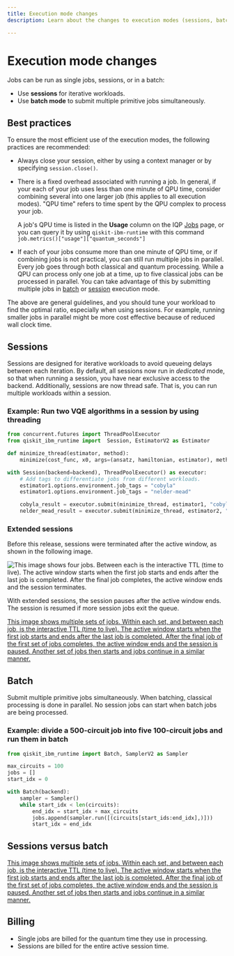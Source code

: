 ```yaml
---
title: Execution mode changes
description: Learn about the changes to execution modes (sessions, batch, and single jobs)

---
```


<span id="execution-modes"></span>

# Execution mode changes

Jobs can be run as single jobs, sessions, or in a batch: 

- Use **sessions** for iterative workloads.
- Use **batch mode** to submit multiple primitive jobs simultaneously.

## Best practices

To ensure the most efficient use of the execution modes, the following practices are recommended:  

- Always close your session, either by using a context manager or by specifying `session.close()`.
- There is a fixed overhead associated with running a job. In general, if your each of your job uses less than one minute of QPU time, consider combining several into one larger job (this applies to all execution modes). "QPU time" refers to time spent by the QPU complex to process your job. 
    
    A job's QPU time is listed in the **Usage** column on the IQP [Jobs](https://quantum.ibm.com/jobs) page, or you can  query it by using  `qiskit-ibm-runtime` with this command `job.metrics()["usage"]["quantum_seconds"]`

- If each of your jobs consume more than one minute of QPU time, or if combining jobs is not practical, you can still run multiple jobs in parallel. Every job goes through both classical and quantum processing. While a QPU can process only one job at a time, up to five classical jobs can be processed in parallel. You can take advantage of this by submitting multiple jobs in [batch](#divide) or [session](#two-vqe) execution mode. 

The above are general guidelines, and you should tune your workload to find the optimal ratio, especially when using sessions. For example, running smaller jobs in parallel might be more cost effective because of reduced wall clock time.
 

## Sessions

Sessions are designed for iterative workloads to avoid queueing delays between each iteration. By default, all sessions now run in *dedicated* mode, so that when running a session, you have near exclusive access to the backend.  Additionally, sessions are now thread safe. That is, you can run multiple workloads within a session. 

<span id="two-vqe"></span>
### Example: Run two VQE algorithms in a session by using threading

```python
from concurrent.futures import ThreadPoolExecutor
from qiskit_ibm_runtime import  Session, EstimatorV2 as Estimator

def minimize_thread(estimator, method):
    minimize(cost_func, x0, args=(ansatz, hamiltonian, estimator), method=method)

with Session(backend=backend), ThreadPoolExecutor() as executor:
    # Add tags to differentiate jobs from different workloads.
    estimator1.options.environment.job_tags = "cobyla"
    estimator1.options.environment.job_tags = "nelder-mead"

    cobyla_result = executor.submit(minimize_thread, estimator1, "cobyla").result()
    nelder_mead_result = executor.submit(minimize_thread, estimator2, "nelder-mead").result()
```

### Extended sessions 

Before this release, sessions were terminated after the active window, as shown in the following image.

![This image shows four jobs.  Between each is the interactive TTL (time to live).  The active window starts when the first job starts and ends after the last job is completed. After the final job completes, the active window ends and the session terminates.](/images/api/qiskit-ibm-runtime/SessionTTL.png 'Figure 1: Session behavior prior to extended sessions') 

With extended sessions, the session pauses after the active window ends. The session is resumed if more session jobs exit the queue. 

[This image shows multiple sets of jobs.  Within each set, and between each job, is the interactive TTL (time to live).  The active window starts when the first job starts and ends after the last job is completed. After the final job of the first set of jobs completes, the active window ends and the session is paused.  Another set of jobs then starts and jobs continue in a similar manner.](/images/api/qiskit-ibm-runtime/ExtendedSession.png 'Figure 2: Extended sessions')

## Batch

Submit multiple primitive jobs simultaneously. When batching, classical processing is done in parallel. No session jobs can start when batch jobs are being processed. 

<span id="divide"></span>
### Example: divide a 500-circuit job into five 100-circuit jobs and run them in batch
```python
from qiskit_ibm_runtime import Batch, SamplerV2 as Sampler

max_circuits = 100
jobs = []
start_idx = 0

with Batch(backend):
    sampler = Sampler()    
    while start_idx < len(circuits):
        end_idx = start_idx + max_circuits  
        jobs.append(sampler.run([(circuits[start_ids:end_idx],)]))
        start_idx = end_idx
```

## Sessions versus batch 

[This image shows multiple sets of jobs.  Within each set, and between each job, is the interactive TTL (time to live).  The active window starts when the first job starts and ends after the last job is completed. After the final job of the first set of jobs completes, the active window ends and the session is paused.  Another set of jobs then starts and jobs continue in a similar manner.](/images/api/qiskit-ibm-runtime/SessionVsBatch.png 'Figure 3: Sessions compared to batch')

## Billing

* Single jobs are billed for the quantum time they use in processing. 
* Sessions are billed for the entire active session time. 
